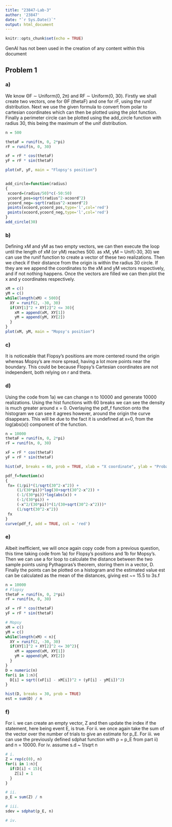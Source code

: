 ```yaml
---
title: "23847-Lab-3"
author: '23847'
date: "`r Sys.Date()`"
output: html_document
---
```


```r
knitr::opts_chunk$set(echo = TRUE)
```
GenAI has not been used in the creation of any content within this document

## Problem 1
### a)
We know ΘF ∼ Uniform(0, 2π) and RF ∼ Uniform(0, 30). Firstly we shall create two vectors, one for ΘF (thetaF) and one for rF, using the runif distribution. Next we use the given formula to convert from polar to cartesian coordinates which can then be plotted using the plot function. Finally a perimeter circle can be plotted using the add_circle function with radius 30, this being the maximum of the unif distribution. 
```r
n = 500

thetaF = runif(n, 0, 2*pi)
rF = runif(n, 0, 30)

xF = rF * cos(thetaF)
yF = rF * sin(thetaF)

plot(xF, yF, main = "Flopsy's position")


add_circle=function(radius)
{
 xcoord=(radius/50)*c(-50:50)
 ycoord_pos=sqrt(radius^2-xcoord^2)
 ycoord_neg=-sqrt(radius^2-xcoord^2)
 points(xcoord,ycoord_pos,type='l',col='red')
 points(xcoord,ycoord_neg,type='l',col='red')
}
add_circle(30)
```

### b)
Defining xM and yM as two empty vectors, we can then execute the loop until the length of xM (or yM) reaches 500. as xM, yM ~ Unif(-30, 30) we can use the runif function to create a vector of these two realizations. Then we check if their distance from the origin is within the radius 30 circle. If they are we append the coordinates to the xM and yM vectors respectively, and if not nothing happens. Once the vectors are filled we can then plot the x and y coordinates respectively. 
```r
xM = c()
yM = c()
while(length(xM) < 500){
  XY = runif(2, -30, 30)
  if(XY[1]^2 + XY[2]^2 <= 30){
    xM = append(xM, XY[1])
    yM = append(yM, XY[2])
  }
}
plot(xM, yM, main = "Mopsy's position")
```

### c)
It is noticeable that Flopsy's positions are more centered round the origin whereas Mopsy's are more spread, having a lot more points near the boundary. This could be because Flopsy's Cartesian coordinates are not independent, both relying on r and theta. 


### d) 
Using the code from 1a) we can change n to 10000 and generate 10000 realizations. Using the hist functions with 60 breaks we can see the density is much greater around x = 0. Overlaying the pdf_f function onto the histogram we can see it agrees however, around the origin the curve disappears. This will be due to the fact it is undefined at x=0, from the log(abs(x)) component of the function. 
```r
n = 10000
thetaF = runif(n, 0, 2*pi)
rF = runif(n, 0, 30)

xF = rF * cos(thetaF)
yF = rF * sin(thetaF)

hist(xF, breaks = 60, prob = TRUE, xlab = "X coordinate", ylab = "Probaility density")

pdf_f=function(x)
{
 fx= (1/pi)*(1/sqrt(30^2-x^2)) +
     (1/(30*pi))*log(30+sqrt(30^2-x^2)) +
     (-1/(30*pi))*log(abs(x)) +
     (-1/(30*pi)) +
     (-x^2/(30*pi))*(1/(30+sqrt(30^2-x^2)))*
     (1/sqrt(30^2-x^2))
 fx
}
curve(pdf_f, add = TRUE, col = 'red')
```

### e)
Albeit inefficient, we will once again copy code from a previous question, this time taking code from 1a) for Flopsy's positions and 1b for Mopsy's. Then we can use a for loop to calculate the distance between the two sample points using Pythagoras's theorem, storing them in a vector, D. Finally the points can be plotted on a histogram and the estimated value est can be calculated as the mean of the distances, giving est ~= 15.5 to 3s.f 
```r
n = 10000
# Flopsy
thetaF = runif(n, 0, 2*pi)
rF = runif(n, 0, 30)

xF = rF * cos(thetaF)
yF = rF * sin(thetaF)

# Mopsy
xM = c()
yM = c()
while(length(xM) < n){
  XY = runif(2, -30, 30)
  if(XY[1]^2 + XY[2]^2 <= 30^2){
    xM = append(xM, XY[1])
    yM = append(yM, XY[2])
  }
}
D = numeric(n)
for(i in 1:n){
  D[i] = sqrt((xF[i] - xM[i])^2 + (yF[i] - yM[i])^2)
}

hist(D, breaks = 30, prob = TRUE)
est = sum(D) / n
```

### f)
For i. we can create an empty vector, Z and then update the index if the statement, here being event E, is true. 
For ii. we once again take the sum of the vector over the number of trials to give an estimate for p_E.
For iii. we can use the previously defined sdphat function with p = p_E from part ii) and n = 10000. 
For iv. assume s.d ~ 1/sqrt n 
```r
# i.
Z = rep(c(0), n)
for(i in 1:n){
  if(D[i] < 15){
    Z[i] = 1
  }
}

# ii.
p_E = sum(Z) / n

# iii.
sdev = sdphat(p_E, n)

# iv.

```












